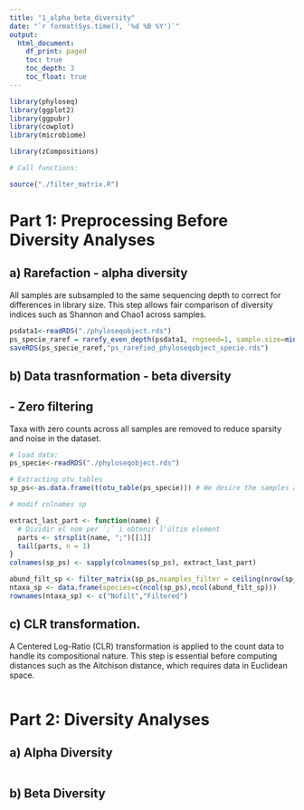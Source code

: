 ```yaml
---
title: "1_alpha_beta_diversity"
date: "`r format(Sys.time(), '%d %B %Y')`"
output:
  html_document:
    df_print: paged
    toc: true
    toc_depth: 3
    toc_float: true
---
```



```r
library(phyloseq)
library(ggplot2)
library(ggpubr)
library(cowplot)
library(microbiome)

library(zCompositions)

```

```r
# Call functions:

source("./filter_matrix.R")

```






##################################################
# Part 1: Preprocessing Before Diversity Analyses
##################################################



## a) Rarefaction  - alpha diversity
##################################################

All samples are subsampled to the same sequencing depth to correct for differences in library size. This step allows fair comparison of diversity indices such as Shannon and Chao1 across samples.

```r
psdata1<-readRDS("./phyloseqobject.rds")
ps_specie_raref = rarefy_even_depth(psdata1, rngseed=1, sample.size=min(sample_sums(psdata1)), replace=T) 
saveRDS(ps_specie_raref,"ps_rarefied_phyloseqobject_specie.rds")

```

## b) Data trasnformation - beta diversity
##################################################

## - Zero filtering

Taxa with zero counts across all samples are removed to reduce sparsity and noise in the dataset.


```r
# load data:
ps_specie<-readRDS("./phyloseqobject.rds")

# Extracting otu_tables
sp_ps<-as.data.frame(t(otu_table(ps_specie))) # We desire the samples as rows, not columns.

# modif colnames sp 

extract_last_part <- function(name) {
  # Dividir el nom per `;` i obtenir l'últim element
  parts <- strsplit(name, ";")[[1]]
  tail(parts, n = 1)
}
colnames(sp_ps) <- sapply(colnames(sp_ps), extract_last_part)

```


```r
abund_filt_sp <- filter_matrix(sp_ps,nsamples_filter = ceiling(nrow(sp_ps)*0.05)) 
ntaxa_sp <- data.frame(species=c(ncol(sp_ps),ncol(abund_filt_sp)))
rownames(ntaxa_sp) <- c("Nofilt","Filtered")

```



## c) CLR transformation.
##################################################
A Centered Log-Ratio (CLR) transformation is applied to the count data to handle its compositional nature. This step is essential before computing distances such as the Aitchison distance, which requires data in Euclidean space.

```r


```



##################################################
# Part 2: Diversity Analyses
##################################################

## a) Alpha Diversity
##################################################

```r


```


## b) Beta Diversity
##################################################

```r


```

